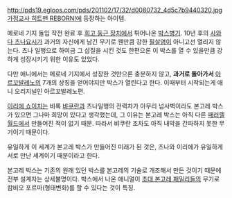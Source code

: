 http://pds19.egloos.com/pds/201102/17/32/d0080732_4d5c7b9440320.jpg
[[가정교사 히트맨 REBORN!]]에 등장하는 아이템.

메로네 기지 돌입 작전 완료 후 [[희고 둥근 장치]]에서 튀어나온 [[박스병기]]. 10년 후의 [[사와다 츠나요시]]가 과거의 자신에게 남긴 무기로 웬만큼 강한 [[필살염]]이 아니고선 열리지 않는다. 츠나 일행으로 하여금 그 삽질을 시킨 것도 한편으론 이 박스를 열 수 있을만큼 강하게 성장시키기 위한 이유도 있었다.

다만 애니에서는 메로네 기지에서 성장한 것만으론 충분하지 않고, '''과거로 돌아가서''' [[아르꼬발레노]]의 7개의 상징을 얻어야지만 박스가 열린다고 한다. 이때부터 시작되는게 애니 오리지널인 아르꼬발레노편.

[[이리에 쇼이치]]는 비록 [[뱌쿠란]]과 츠나일행의 전력차가 아무리 넘사벽이라도 본고레 박스가 있으면 그나마 희망이 있다고 생각했는데, 그 이유는 본고레 박스는 아직 다른 [[패러렐 월드]]에서 만들어진 적이 없기 때문. 따라서 뱌쿠란 조차도 아직 내막을 간파하지 못한 무기이기 때문이다.

유일하게 이 세계가 본고레 박스가 만들어진 미래가 된 것은, 츠나와 이리에가 유일하게 서로 만난 세계이기 때문이라고 한다.

본고레 박스는 기존의 원래 있던 박스를 본고레의 기술로 개조해서 만든 것이기 때문에 전부 설계자는 상세불명이다. 박스에서 나온 애니멀이 [[초대 본고레 패밀리]]들의 무기로 캄비오 포르마(형태변화)를 할 수 있다는 것이 특징.
